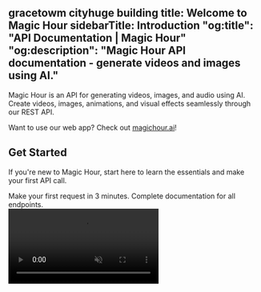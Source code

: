 gracetowm cityhuge building 
title: Welcome to Magic Hour
sidebarTitle: Introduction
"og:title": "API Documentation | Magic Hour"
"og:description": "Magic Hour API documentation - generate videos and images using AI."
---

Magic Hour is an API for generating videos, images, and audio using AI. Create videos, images, animations, and visual effects seamlessly through our REST API.

<Note>Want to use our web app? Check out [magichour.ai](https://magichour.ai)!</Note>

## Get Started

If you're new to Magic Hour, start here to learn the essentials and make your first API call.

<CardGroup cols={2}>
  <Card title="Quick Start" icon="forward-fast" href="/get-started/quick-start">
    Make your first request in 3 minutes.
  </Card>
  <Card title="API Reference" icon="webhook" href="/api-reference">
    Complete documentation for all endpoints.
  </Card>
</CardGroup>

<br />

<Frame>
  <video
    src="https://d28dkohlqf5vwj.cloudfront.net/landing/landing-page-sizzle-reel.mp4"
    muted
    loop
    autoPlay
    playsInline
    className="rounded-lg"
  />
</Frame>

**Key features:**

- **Video generation**: Create videos from text, images, or reference videos
- **Video editing**: Swap faces, add subtitles, change styles, and animate videos
- **Image generation**: Produce images from prompts or reference images
- **Image editing & enhancement**: Edit, swap faces, remove backgrounds, and upscale images
- **REST API**: Simple HTTP requests with JSON responses

Magic Hour manages the models, scaling, and infrastructure so you can focus on building your application.
